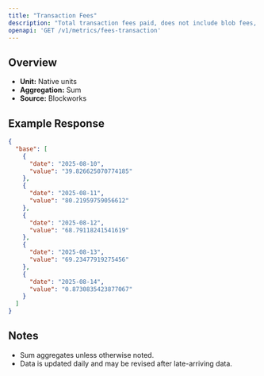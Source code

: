 ```yaml
---
title: "Transaction Fees"
description: "Total transaction fees paid, does not include blob fees, out-of-protocol tips, or additional sources of revenue"
openapi: 'GET /v1/metrics/fees-transaction'
---
```


## Overview

- **Unit:** Native units
- **Aggregation:** Sum
- **Source:** Blockworks

## Example Response

```json
{
  "base": [
    {
      "date": "2025-08-10",
      "value": "39.826625070774185"
    },
    {
      "date": "2025-08-11",
      "value": "80.21959759056612"
    },
    {
      "date": "2025-08-12",
      "value": "68.79118241541619"
    },
    {
      "date": "2025-08-13",
      "value": "69.23477919275456"
    },
    {
      "date": "2025-08-14",
      "value": "0.8730835423877067"
    }
  ]
}
```

## Notes
- Sum aggregates unless otherwise noted.
- Data is updated daily and may be revised after late-arriving data.
